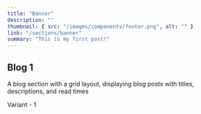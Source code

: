 ```yaml
---
title: "Banner"
description: ""
thumbnail: { src: "/images/components/footer.png", alt: "" }
link: "/sections/banner"
summary: "This is my first post!"
---
```


## Blog 1

A blog section with a grid layout, displaying blog posts with titles, descriptions, and read times

<Tabs defaultValue="t-1">

<TabsList>
    <TabsTrigger value="t-1">Variant - 1</TabsTrigger>
</TabsList>
<TabsContent value="t-1">
    <SectionPreview name="banner-1" />
</TabsContent>
</Tabs>
